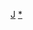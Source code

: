 {{asbox|name=Template:晉朝人物小作品|category=晉朝人物小作品|subject=與[[晉朝]]人物相關的|image=Jin Wu Di.jpg}}<noinclude>[[Category:人物小作品模板|J]][[Category:晉朝人物小作品|*]]</noinclude>